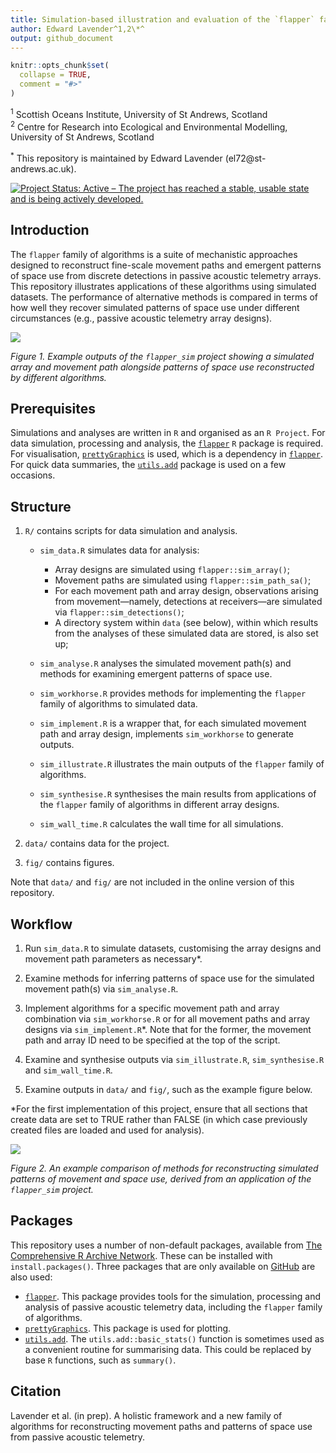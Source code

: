 ```yaml
---
title: Simulation-based illustration and evaluation of the `flapper` family of algorithms
author: Edward Lavender^1,2\*^
output: github_document
---
```

<!-- README.md is generated from README.Rmd. Please edit that file -->

```r
knitr::opts_chunk$set(
  collapse = TRUE,
  comment = "#>"
)
```

^1^ Scottish Oceans Institute, University of St Andrews, Scotland  
^2^ Centre for Research into Ecological and Environmental Modelling, University of St Andrews, Scotland

^\*^ This repository is maintained by Edward Lavender (el72@st-andrews.ac.uk).

[![Project Status: Active – The project has reached a stable, usable
state and is being actively
developed.](https://www.repostatus.org/badges/latest/active.svg)](https://www.repostatus.org/#active)

## Introduction

The `flapper` family of algorithms is a suite of mechanistic approaches designed to reconstruct fine-scale movement paths and emergent patterns of space use from discrete detections in passive acoustic telemetry arrays. This repository illustrates applications of these algorithms using simulated datasets. The performance of alternative methods is compared in terms of how well they recover simulated patterns of space use under different circumstances (e.g., passive acoustic telemetry array designs). 

<img src="README_banner.png"/>

_Figure 1. Example outputs of the `flapper_sim` project showing a simulated array and movement path alongside patterns of space use reconstructed by different algorithms._

## Prerequisites

Simulations and analyses are written in `R` and organised as an `R Project`. For data simulation, processing and analysis, the [`flapper`](https://github.com/edwardlavender/flapper) `R` package is required. For visualisation, [`prettyGraphics`](https://github.com/edwardlavender/prettyGraphics) is used, which is a dependency in [`flapper`](https://github.com/edwardlavender/flapper). For quick data summaries, the [`utils.add`](https://github.com/edwardlavender/utils.add) package is used on a few occasions.

## Structure

1. `R/` contains scripts for data simulation and analysis. 
    
    * `sim_data.R` simulates data for analysis:
        * Array designs are simulated using `flapper::sim_array()`;
        * Movement paths are simulated using `flapper::sim_path_sa()`;
        * For each movement path and array design, observations arising from movement---namely, detections at receivers---are simulated via `flapper::sim_detections()`;
        * A directory system within `data` (see below), within which results from the analyses of these simulated data are stored, is also set up;
        
    * `sim_analyse.R` analyses the simulated movement path(s) and methods for examining emergent patterns of space use. 
        
    * `sim_workhorse.R` provides methods for implementing the `flapper` family of algorithms to simulated data.
    
    * `sim_implement.R` is a wrapper that, for each simulated movement path and array design, implements `sim_workhorse` to generate outputs. 
    
    * `sim_illustrate.R` illustrates the main outputs of the `flapper` family of algorithms. 
    
    * `sim_synthesise.R` synthesises the main results from applications of the `flapper` family of algorithms in different array designs. 
    
    * `sim_wall_time.R` calculates the wall time for all simulations. 

2. `data/` contains data for the project. 

3. `fig/` contains figures. 

Note that `data/` and `fig/` are not included in the online version of this repository. 

## Workflow 

1. Run `sim_data.R` to simulate datasets, customising the array designs and movement path parameters as necessary*. 

2. Examine methods for inferring patterns of space use for the simulated movement path(s) via `sim_analyse.R`. 

3. Implement algorithms for a specific movement path and array combination via `sim_workhorse.R` or for all movement paths and array designs via `sim_implement.R`*. Note that for the former, the movement path and array ID need to be specified at the top of the script.

4. Examine and synthesise outputs via `sim_illustrate.R`, `sim_synthesise.R` and `sim_wall_time.R`. 

3. Examine outputs in `data/` and `fig/`, such as the example figure below. 

*For the first implementation of this project, ensure that all sections that create data are set to TRUE rather than FALSE (in which case previously created files are loaded and used for analysis). 

<img src="README_img.png"/>

_Figure 2. An example comparison of methods for reconstructing simulated patterns of movement and space use, derived from an application of the `flapper_sim` project._

## Packages

This repository uses a number of non-default packages, available from [The Comprehensive R Archive Network](https://cran.r-project.org). These can be installed with `install.packages()`. Three packages that are only available on [GitHub](https://github.com/) are also used:

* [`flapper`](https://github.com/edwardlavender/flapper). This package provides tools for the simulation, processing and analysis of passive acoustic telemetry data, including the `flapper` family of algorithms. 
* [`prettyGraphics`](https://github.com/edwardlavender/prettyGraphics). This package is used for plotting. 
* [`utils.add`](https://github.com/edwardlavender/utils.add). The `utils.add::basic_stats()` function is sometimes used as a convenient routine for summarising data. This could be replaced by base `R` functions, such as `summary()`. 

## Citation

Lavender et al. (in prep). A holistic framework and a new family of algorithms for reconstructing movement paths and patterns of space use from passive acoustic telemetry. 

